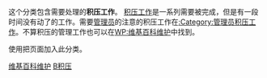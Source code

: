 {{Main category|维基百科管理}}
{{Category main|维基百科:积压工作|article=no}}
{{Purge button|left}}
{{Wikipedia category|tracking=y
|sc1=WP:BL
|sc2=WP:BACKLOG
}}

这个分类包含需要处理的'''积压工作'''。 [[wikt:backlog|积压工作]]是一系列需要被完成，但是有一段时间没有动了的工作。需要[[维基百科:管理员|管理员]]的注意的积压工作在[[:Category:管理员积压工作|:Category:管理员积压工作]]。不算积压的管理工作也可以在[[WP:维基百科维护|WP:维基百科维护]]中找到。

使用{{tlx|Backlog}}把页面加入此分类。
<br />
<!--{{See also|Category:To-do list templates for WikiProjects|Category:Wikipedia requests}}-->
{{Wikipedia community|state=collapsed}}

{{DEFAULTSORT:积压}}
[[Category:维基百科维护|维基百科维护]]
[[Category:维基百科管理|B积压]]
